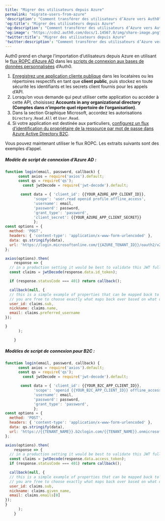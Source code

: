 ```yaml
---
title: "Migrer des utilisateurs depuis Azure"
permalink: "migrate-users-from-azure"
'description': "Comment transférer des utilisateurs d’Azure vers Auth0"
'og:title': "Migrer des utilisateurs depuis Azure"
'og:description': "Comment transférer des utilisateurs d’Azure vers Auth0"
'og:image': "https://cdn2.auth0.com/docs/1.14567.0/img/share-image.png"
'twitter:title': "Migrer des utilisateurs depuis Azure"
'twitter:description': "Comment transférer des utilisateurs d’Azure vers Auth0"
---
```


Auth0 prend en charge l’importation d’utilisateurs depuis Azure en utilisant le [flux ROPC d’Azure AD](https://docs.microsoft.com/en-us/azure/active-directory/develop/v2-oauth-ropc) dans les [scripts de connexion aux bases de données personnalisées](/docs/fr-ca/authenticate/database-connections/custom-db/templates/login) d’Auth0.

1. [Enregistrez une application cliente publique](https://docs.microsoft.com/en-us/azure/active-directory/develop/quickstart-register-app) dans les locataires ou les répertoires respectifs en tant que **client public**, puis stockez en toute sécurité les identifiants et les secrets client fournis pour les appels d’API.
2. Lorsqu’on vous demande qui peut utiliser cette application ou accéder à cette API, choisissez **Accounts in any organizational directory (Comptes dans n’importe quel répertoire de l’organisation)**.
3. Dans la section Graphique Microsoft, accordez les autorisations `Directory.Read.All` et `User.Read`.
4. Si votre application est destinée aux particuliers, [configurez un flux d’identification du propriétaire de la ressource par mot de passe dans Azure Active Directory B2C](https://learn.microsoft.com/en-us/azure/active-directory-b2c/add-ropc-policy?tabs=app-reg-ga&pivots=b2c-user-flow).

Vous pouvez maintenant utiliser le flux ROPC. Les extraits suivants sont des exemples d’appel.

##### Modèle de script de connexion d’Azure AD :

```javascript lines expandable
function login(email, password, callback) {
      const axios = require('axios').default;
      const qs = require('qs');
    	const jwtDecode = require('jwt-decode').default;

       const data = { 'client_id': {{YOUR_AZURE_APP_CLIENT_ID}},
             'scope': 'user.read openid profile offline_access',
             'username': email,
             'password': password,
             'grant_type': 'password',
             'client_secret': {{YOUR_AZURE_APP_CLIENT_SECRET}}
             };
const options = {
  method: 'POST',
  headers: { 'content-type': 'application/x-www-form-urlencoded' },
  data: qs.stringify(data),
  url: 'https://login.microsoftonline.com/{{AZURE_TENANT_ID}}/oauth2/v2.0/token',
};

axios(options).then(
	response => {
  // in a production setting it would be best to validate this JWT fully before reading claims
  const claims = jwtDecode(response.data.id_token);

  if (response.statusCode === 401) return callback();

  callback(null, {
  // this is a simple example of properties that can be mapped back to the auth0 user profile
  // you are free to choose exactly what maps back over based on what data you get from the azure token
  user_id: claims.sub,
  nickname: claims.name,
  email: claims.preferred_username
});

}
      );

    }
```

##### Modèles de script de connexion pour B2C :

```javascript lines expandable
function login(email, password, callback) {
      const axios = require('axios').default;
      const qs = require('qs');
    	const jwtDecode = require('jwt-decode').default;

       const data = { 'client_id': {{YOUR_B2C_APP_CLIENT_ID}},
             'scope': 'openid {{YOUR_B2C_APP_CLIENT_ID}} offline_access profile',
             'username': email,
             'password': password,
             'grant_type': 'password',
             };
const options = {
  method: 'POST',
  headers: { 'content-type': 'application/x-www-form-urlencoded' },
  data: qs.stringify(data),
  url: 'https://{{TENANT_NAME}}.b2clogin.com/{{TENANT_NAME}}.onmicrosoft.com/{{B2C_POLICY_NAME}}/oauth2/v2.0/token',
};

axios(options).then(
	response => {
  // in a production setting it would be best to validate this JWT fully before reading claims
  const claims = jwtDecode(response.data.access_token);
  if (response.statusCode === 401) return callback();

  callback(null, {
  // this is a simple example of properties that can be mapped back to the auth0 user profile
  // you are free to choose exactly what maps back over based on what data you get from the azure token
  user_id: claims.sub,
  nickname: claims.given_name,
  email: claims.emails[0]
});
}
      );
    }
```

